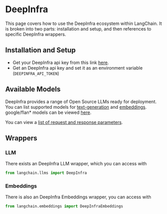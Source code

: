 # DeepInfra

This page covers how to use the DeepInfra ecosystem within LangChain.
It is broken into two parts: installation and setup, and then references to specific DeepInfra wrappers.

## Installation and Setup
- Get your DeepInfra api key from this link [here](https://deepinfra.com/).
- Get an DeepInfra api key and set it as an environment variable (`DEEPINFRA_API_TOKEN`)

## Available Models

DeepInfra provides a range of Open Source LLMs ready for deployment.
You can list supported models for
[text-generation](https://deepinfra.com/models?type=text-generation) and
[embeddings](https://deepinfra.com/models?type=embeddings).
google/flan\* models can be viewed [here](https://deepinfra.com/models?type=text2text-generation).

You can view a [list of request and response parameters](https://deepinfra.com/meta-llama/Llama-2-70b-chat-hf/api).

## Wrappers

### LLM

There exists an DeepInfra LLM wrapper, which you can access with

```python
from langchain.llms import DeepInfra
```

### Embeddings

There is also an DeepInfra Embeddings wrapper, you can access with

```python
from langchain.embeddings import DeepInfraEmbeddings
```
